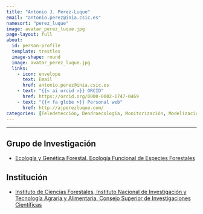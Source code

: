```yaml
---
title: "Antonio J. Pérez-Luque"
email: "antonio.perez@inia.csic.es"  
namesort: "perez_luque"
image: avatar_perez_luque.jpg
page-layout: full
about: 
  id: person-profile
  template: trestles
  image-shape: round
  image: avatar_perez_luque.jpg
  links:
    - icon: envelope
      text: Email
      href: antonio.perez@inia.csic.es
    - text: "{{< ai orcid >}} ORCID"
      href: https://orcid.org/0000-0002-1747-0469
    - text: "{{< fa globe >}} Personal web"
      href: http://ajperezluque.com/
categories: [Teledetección, Dendroecología, Monitorización, Modelización]
---
```

 
<hr>

:::{#person-profile}

## Grupo de Investigación
- [Ecología y Genética Forestal. Ecología Funcional de Especies Forestales](https://www.inia.es/investigacion/forestal/Ecolog%C3%ADa%20y%20Gen%C3%A9tica/Ecolog%C3%ADa%20funcional%20de%20especies%20forestales/Pages/Home.aspx)

## Institución
- [Instituto de Ciencias Forestales, Instituto Nacional de Investigación y Tecnología Agraria y Alimentaria. Consejo Superior de Investigaciones Científicas](https://www.inia.es/)

:::
